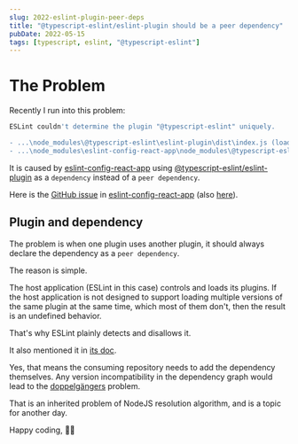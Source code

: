 ```yaml
---
slug: 2022-eslint-plugin-peer-deps
title: "@typescript-eslint/eslint-plugin should be a peer dependency"
pubDate: 2022-05-15
tags: [typescript, eslint, "@typescript-eslint"]
---
```


# The Problem

Recently I run into this problem:

```sh
ESLint couldn't determine the plugin "@typescript-eslint" uniquely.

- ...\node_modules\@typescript-eslint\eslint-plugin\dist\index.js (loaded in ".eslintrc.json")
- ...\node_modules\eslint-config-react-app\node_modules\@typescript-eslint\eslint-plugin\dist\index.js (loaded in ".eslintrc.json » eslint-config-react-app#overrides[0]")
```

It is caused by [eslint-config-react-app] using [@typescript-eslint/eslint-plugin] as a `dependency` instead of a `peer dependency`.

Here is the [GitHub issue] in [eslint-config-react-app] (also [here][#11828]).

## Plugin and dependency

The problem is when one plugin uses another plugin,
it should always declare the dependency as a `peer dependency`.

The reason is simple.

The host application (ESLint in this case) controls and loads its plugins.
If the host application is not designed to support loading multiple versions of the same plugin at the same time,
which most of them don't, then the result is an undefined behavior.

That's why ESLint plainly detects and disallows it.

It also mentioned it in [its doc].

Yes, that means the consuming repository needs to add the dependency themselves.
Any version incompatibility in the dependency graph would lead to the [doppelgängers] problem.

That is an inherited problem of NodeJS resolution algorithm, and is a topic for another day.

Happy coding, 🧑‍💻

[@typescript-eslint/eslint-plugin]: https://github.com/typescript-eslint/typescript-eslint/tree/main/packages/eslint-plugin
[#11828]: https://github.com/facebook/create-react-app/issues/11828
[doppelgängers]: https://rushjs.io/pages/advanced/npm_doppelgangers/
[eslint-config-react-app]: https://github.com/facebook/create-react-app/tree/main/packages/eslint-config-react-app
[GitHub issue]: https://github.com/facebook/create-react-app/issues/12400
[its doc]: https://eslint.org/docs/developer-guide/shareable-configs#publishing-a-shareable-config
